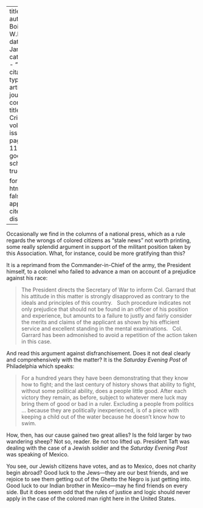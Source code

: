 
---
title: 'Allies'
author: Du Bois, W.E.B.
date: Jan. 1911
categories: 
  - ""
citation: 
  type: article-journal
  container-title: The Crisis
  volume: 2
  issue: 3
  page: 112-113
google-scholar: true

format:
  html:
    toc: false
    appendix-cite-as: display
---



Occasionally we find in
the columns of a national press, which as a rule regards the wrongs of colored citizens as "stale news" not worth printing, some really splendid argument in support
of the militant position taken by this Association. What, for instance, could be more gratifying than this?

It is a reprimand from the Commander-in-Chief of the army, the President himself, to a colonel who failed to advance a man on account of a prejudice against his race:

> The President directs the Secretary of War to inform Col. Garrard that his attitude in this matter is strongly disapproved as contrary to the ideals and principles of this country.
> &nbsp;
> Such procedure indicates not only prejudice that should not be found in an officer of his position and experience, but amounts to a failure to justly and fairly consider the merits and claims of the applicant as shown by his efficient service and excellent standing in the mental examinations.
> &nbsp;
> Col. Garrard has been admonished to avoid a repetition of the action taken in this case.

And read this argument against disfranchisement. Does it not deal clearly and comprehensively with the matter? It is the *Saturday Evening Post* of Philadelphia which speaks:

> For a hundred years they have been demonstrating that they know how to fight; and the last century of history shows that ability to fight, without some political ability, does a people little good. After each victory they remain, as before, subject to whatever mere luck may bring them of good or bad in a ruler. Excluding a people from politics ... because they are politically inexperienced, is of a piece with keeping a child out of the water because he doesn't know how to swim.

How, then, has our cause gained two great allies? Is the fold larger by two wandering sheep? Not so, reader. Be not too lifted up. President Taft was dealing with the case of a Jewish soldier and the *Saturday Evening Post* was speaking of Mexico.

You see, our Jewish citizens have votes, and as to Mexico, does not charity begin abroad? Good luck to the Jews---they are our best friends, and we rejoice to see them getting out of the Ghetto the Negro is just getting into. Good luck to our Indian brother in Mexico---may he find friends on every side. But it does seem odd that the rules of justice and logic should never apply in the case of the colored man right here in the United States.

